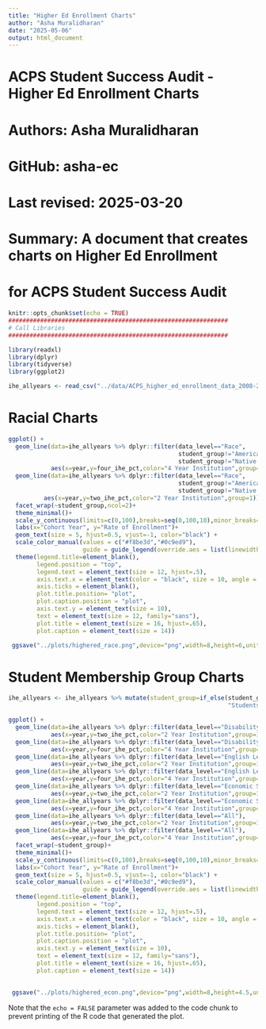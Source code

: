 ```yaml
---
title: "Higher Ed Enrollment Charts"
author: "Asha Muralidharan"
date: "2025-05-06"
output: html_document
---
```

##############################################################
# ACPS Student Success Audit - Higher Ed Enrollment Charts       
# Authors: Asha Muralidharan     
# GitHub: asha-ec                              
# Last revised: 2025-03-20
# Summary: A document that creates charts on Higher Ed Enrollment
#          for ACPS Student Success Audit
##############################################################

```r
knitr::opts_chunk$set(echo = TRUE)
##############################################################
# Call Libraries
##############################################################

library(readxl)
library(dplyr)
library(tidyverse)
library(ggplot2)

ihe_allyears <- read_csv("../data/ACPS_higher_ed_enrollment_data_2008-24.csv")
```

##############################################################
# Racial Charts
##############################################################
```r


ggplot() +
  geom_line(data=ihe_allyears %>% dplyr::filter(data_level=="Race",
                                                student_group!="American Indian",
                                                student_group!="Native Hawaiian"),
            aes(x=year,y=four_ihe_pct,color="4 Year Institution",group=1)) +
  geom_line(data=ihe_allyears %>% dplyr::filter(data_level=="Race",
                                                student_group!="American Indian",
                                                student_group!="Native Hawaiian"),
          aes(x=year,y=two_ihe_pct,color="2 Year Institution",group=1)) +
  facet_wrap(~student_group,ncol=2)+
  theme_minimal()+
  scale_y_continuous(limits=c(0,100),breaks=seq(0,100,10),minor_breaks=seq(0,100,5))+
  labs(x="Cohort Year", y="Rate of Enrollment")+
  geom_text(size = 5, hjust=0.5, vjust=-1, color="black") + 
  scale_color_manual(values = c("#f8be3d","#0c9ed9"),
                     guide = guide_legend(override.aes = list(linewidth = 2))) + 
  theme(legend.title=element_blank(), 
        legend.position = "top", 
        legend.text = element_text(size = 12, hjust=.5), 
        axis.text.x = element_text(color = "black", size = 10, angle = 45, hjust = 1), 
        axis.ticks = element_blank(), 
        plot.title.position= "plot", 
        plot.caption.position = "plot", 
        axis.text.y = element_text(size = 10), 
        text = element_text(size = 12, family="sans"), 
        plot.title = element_text(size = 16, hjust=.65), 
        plot.caption = element_text(size = 14))

 ggsave("../plots/highered_race.png",device="png",width=8,height=6,units="in")

```

##############################################################
# Student Membership Group Charts
##############################################################
```r


ihe_allyears <- ihe_allyears %>% mutate(student_group=if_else(student_group=="Disabled",
                                                              "Students with Disabilities",student_group))

ggplot() +
  geom_line(data=ihe_allyears %>% dplyr::filter(data_level=="Disability"),
            aes(x=year,y=two_ihe_pct,color="2 Year Institution",group=1)) +
  geom_line(data=ihe_allyears %>% dplyr::filter(data_level=="Disability"),
            aes(x=year,y=four_ihe_pct,color="4 Year Institution",group=1)) +
  geom_line(data=ihe_allyears %>% dplyr::filter(data_level=="English Learners"),
            aes(x=year,y=two_ihe_pct,color="2 Year Institution",group=1)) +
  geom_line(data=ihe_allyears %>% dplyr::filter(data_level=="English Learners"),
            aes(x=year,y=four_ihe_pct,color="4 Year Institution",group=1)) +
  geom_line(data=ihe_allyears %>% dplyr::filter(data_level=="Economic Status"),
            aes(x=year,y=two_ihe_pct,color="2 Year Institution",group=1)) +
  geom_line(data=ihe_allyears %>% dplyr::filter(data_level=="Economic Status"),
            aes(x=year,y=four_ihe_pct,color="4 Year Institution",group=1)) +
  geom_line(data=ihe_allyears %>% dplyr::filter(data_level=="All"),
            aes(x=year,y=two_ihe_pct,color="2 Year Institution",group=1)) +
  geom_line(data=ihe_allyears %>% dplyr::filter(data_level=="All"),
            aes(x=year,y=four_ihe_pct,color="4 Year Institution",group=1))+
  facet_wrap(~student_group)+
  theme_minimal()+
  scale_y_continuous(limits=c(0,100),breaks=seq(0,100,10),minor_breaks=seq(0,100,5))+
  labs(x="Cohort Year", y="Rate of Enrollment")+
  geom_text(size = 5, hjust=0.5, vjust=-1, color="black") + 
  scale_color_manual(values = c("#f8be3d","#0c9ed9"),
                     guide = guide_legend(override.aes = list(linewidth = 2))) + 
  theme(legend.title=element_blank(), 
        legend.position = "top", 
        legend.text = element_text(size = 12, hjust=.5), 
        axis.text.x = element_text(color = "black", size = 10, angle = 45, hjust = 1), 
        axis.ticks = element_blank(), 
        plot.title.position= "plot", 
        plot.caption.position = "plot", 
        axis.text.y = element_text(size = 10), 
        text = element_text(size = 12, family="sans"), 
        plot.title = element_text(size = 16, hjust=.65), 
        plot.caption = element_text(size = 14))
  

 ggsave("../plots/highered_econ.png",device="png",width=8,height=4.5,units="in")

```

Note that the `echo = FALSE` parameter was added to the code chunk to prevent printing of the R code that generated the plot.
